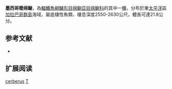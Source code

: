 {{Speciesbox
| name = 墨西哥暖绵鳚
| image = Thermarces cerberus.jpg
| status = NE
| status_system = IUCN3.1
| genus = Thermarces
| species = cerberus
| authority = Rosenblatt & Cohen, 1986
| synonyms = 
}}

'''墨西哥暖绵鳚'''，為[[輻鰭魚綱|輻鰭魚綱]][[鱸形目|鱸形目]][[绵鳚亞目|绵鳚亞目]][[绵鳚科|绵鳚科]]的其中一[[種|種]]，分布於東[[太平洋|太平洋]]區[[加拉巴哥群島|加拉巴哥群島]]海域，屬底棲性魚類，棲息深度2550-2630公尺，體長可達21.8公分。

==参考文献==
*{{FishBase_species|genus=Thermarces|species=cerberus|year=2012|month=3}}

== 扩展阅读 ==
{{refbegin}}
{{wikispecies-inline|Thermarces cerberus|墨西哥暖绵鳚}}
{{refend}}
{{Taxonbar|from=Q1894795}}

[[Category:暖绵鳚属|cerberus]]
[[Category:1986年描述的魚類|T]]


{{鱸形目小作品}}